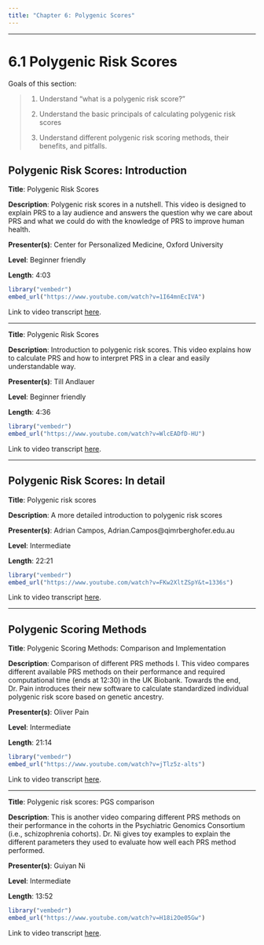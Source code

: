 ```yaml
---
title: "Chapter 6: Polygenic Scores"
---
```


------------------------------------------------------------------------

# 6.1 Polygenic Risk Scores

Goals of this section:

> 1.  Understand "what is a polygenic risk score?"
>
> 2.  Understand the basic principals of calculating polygenic risk scores
>
> 3.  Understand different polygenic risk scoring methods, their benefits, and pitfalls.

## Polygenic Risk Scores: Introduction

**Title**: Polygenic Risk Scores

**Description**: Polygenic risk scores in a nutshell. This video is designed to explain PRS to a lay audience and answers the question why we care about PRS and what we could do with the knowledge of PRS to improve human health.

**Presenter(s)**: Center for Personalized Medicine, Oxford University

**Level**: Beginner friendly

**Length**: 4:03

```r
library("vembedr")
embed_url("https://www.youtube.com/watch?v=1I64mnEcIVA")
```

Link to video transcript [here](chapter6.1_transcript.qmd#sec-video1).

------------------------------------------------------------------------

**Title**: Polygenic Risk Scores

**Description**: Introduction to polygenic risk scores. This video explains how to calculate PRS and how to interpret PRS in a clear and easily understandable way.

**Presenter(s)**: Till Andlauer

**Level**: Beginner friendly

**Length**: 4:36

```r
library("vembedr")
embed_url("https://www.youtube.com/watch?v=WlcEADfD-HU")
```

Link to video transcript [here](chapter6.1_transcript.qmd#sec-video2).

------------------------------------------------------------------------

## Polygenic Risk Scores: In detail

**Title**: Polygenic risk scores

**Description**: A more detailed introduction to polygenic risk scores

**Presenter(s)**: Adrian Campos, Adrian.Campos\@qimrberghofer.edu.au

**Level**: Intermediate

**Length**: 22:21

```r
library("vembedr")
embed_url("https://www.youtube.com/watch?v=FKw2XltZSpY&t=1336s")
```

Link to video transcript [here](chapter6.1_transcript.qmd#sec-video3).

------------------------------------------------------------------------

## Polygenic Scoring Methods

**Title**: Polygenic Scoring Methods: Comparison and Implementation

**Description**: Comparison of different PRS methods I. This video compares different available PRS methods on their performance and required computational time (ends at 12:30) in the UK Biobank. Towards the end, Dr. Pain introduces their new software to calculate standardized individual polygenic risk score based on genetic ancestry.

**Presenter(s)**: Oliver Pain

**Level**: Intermediate

**Length**: 21:14

```r
library("vembedr")
embed_url("https://www.youtube.com/watch?v=jTlz5z-alts")
```

Link to video transcript [here](chapter6.1_transcript.qmd#sec-video4).

------------------------------------------------------------------------

**Title**: Polygenic risk scores: PGS comparison

**Description**: This is another video comparing different PRS methods on their performance in the cohorts in the Psychiatric Genomics Consortium (i.e., schizophrenia cohorts). Dr. Ni gives toy examples to explain the different parameters they used to evaluate how well each PRS method performed.

**Presenter(s)**: Guiyan Ni

**Level**: Intermediate

**Length**: 13:52

```r
library("vembedr")
embed_url("https://www.youtube.com/watch?v=H18i2Oe05Gw")
```

Link to video transcript [here](chapter6.1_transcript.qmd#sec-video5).
